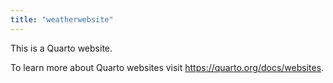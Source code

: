 ```yaml
---
title: "weatherwebsite"
---
```


This is a Quarto website.

To learn more about Quarto websites visit <https://quarto.org/docs/websites>.
